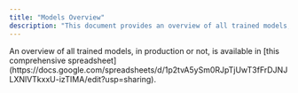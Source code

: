 ```yaml
---
title: "Models Overview"
description: "This document provides an overview of all trained models, both in production and under development, used within Robotoff. A comprehensive spreadsheet detailing these models is available for further reference."
---
```



<Callout type="info">
  An overview of all trained models, in production or not, is available in [this
  comprehensive
  spreadsheet](https://docs.google.com/spreadsheets/d/1p2tvA5ySm0RJpTjUwT3fFrDJNJLXNlVTkxxU-izTIMA/edit?usp=sharing).
</Callout>
